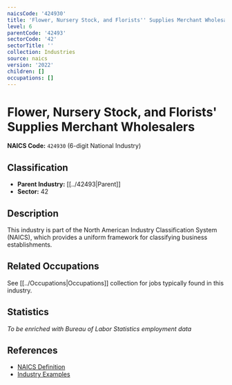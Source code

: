 ```yaml
---
naicsCode: '424930'
title: 'Flower, Nursery Stock, and Florists'' Supplies Merchant Wholesalers'
level: 6
parentCode: '42493'
sectorCode: '42'
sectorTitle: ''
collection: Industries
source: naics
version: '2022'
children: []
occupations: []
---
```

# Flower, Nursery Stock, and Florists' Supplies Merchant Wholesalers

**NAICS Code:** `424930` (6-digit National Industry)

## Classification

- **Parent Industry:** [[../42493|Parent]]
- **Sector:** 42

## Description

This industry is part of the North American Industry Classification System (NAICS), which provides a uniform framework for classifying business establishments.

## Related Occupations

See [[../Occupations|Occupations]] collection for jobs typically found in this industry.

## Statistics

*To be enriched with Bureau of Labor Statistics employment data*

## References

- [NAICS Definition](https://www.census.gov/naics/)
- [Industry Examples](https://www.census.gov/naics/2022NAICS/)
